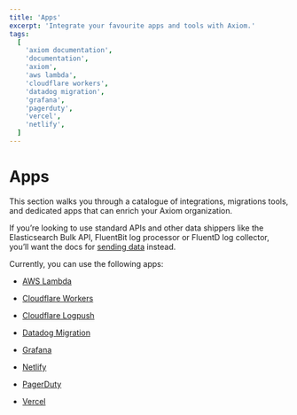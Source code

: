 ```yaml
---
title: 'Apps'
excerpt: 'Integrate your favourite apps and tools with Axiom.'
tags:
  [
    'axiom documentation',
    'documentation',
    'axiom',
    'aws lambda',
    'cloudflare workers',
    'datadog migration',
    'grafana',
    'pagerduty',
    'vercel',
    'netlify',
  ]
---
```


# Apps

This section walks you through a catalogue of integrations, migrations tools, and dedicated apps that can enrich your Axiom organization.

If you’re looking to use standard APIs and other data shippers like the Elasticsearch Bulk API, FluentBit log processor or FluentD log collector, you’ll want the docs for [sending data](/docs/send-data/ingest) instead.

Currently, you can use the following apps:

- [AWS Lambda](/docs/apps/lambda)

- [Cloudflare Workers](/docs/apps/cloudflare-workers)

- [Cloudflare Logpush](/docs/apps/cloudflare-logpush)

- [Datadog Migration](/docs/apps/datadog-migration)

- [Grafana](/docs/apps/grafana)

- [Netlify](/docs/apps/netlify)

- [PagerDuty](/docs/apps/pagerduty)

- [Vercel](/docs/apps/vercel)
